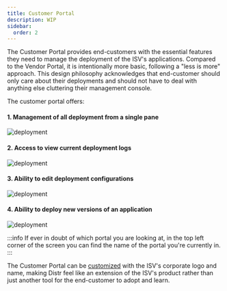 ```yaml
---
title: Customer Portal
description: WIP
sidebar:
  order: 2
---
```


The Customer Portal provides end-customers with the essential features they need to manage the deployment of the ISV's applications. Compared to the Vendor Portal, it is intentionally more basic, following a "less is more" approach. This design philosophy acknowledges that end-customer should only care about their deployments and should not have to deal with anything else cluttering their management console.

The customer portal offers:

#### 1. Management of all deployment from a single pane

![deployment](../../../../assets/docs/product/customer-portal/cus-portal.png)

#### 2. Access to view current deployment logs

![deployment](../../../../assets/docs/product/customer-portal/logs.png)

#### 3. Ability to edit deployment configurations

![deployment](../../../../assets/docs/product/customer-portal/cp-edit.png)

#### 4. Ability to deploy new versions of an application

![deployment](../../../../assets/docs/product/customer-portal/cp-version.png)

:::info
If ever in doubt of which portal you are looking at, in the top left corner of the screen you can find the name of the portal you're currently in.
:::

The Customer Portal can be [customized](/docs/product/branding/) with the ISV's corporate logo and name, making Distr feel like an extension of the ISV's product rather than just another tool for the end-customer to adopt and learn.
